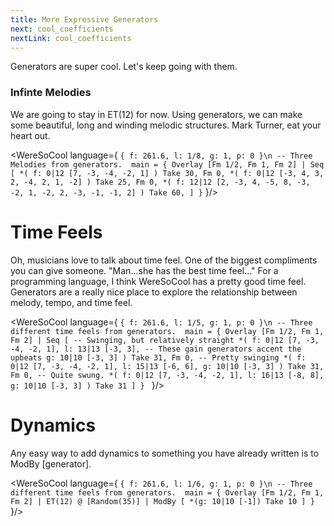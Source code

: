 ```yaml
---
title: More Expressive Generators
next: cool_coefficients
nextLink: cool_coefficients
---
```


Generators are super cool. Let's keep going with them. 

### Infinte Melodies

We are going to stay in ET(12) for now. Using generators, we
can make some beautiful, long and winding melodic structures. 
Mark Turner, eat your heart out.

<WereSoCool language={
`{ f: 261.6, l: 1/8, g: 1, p: 0 }\n
-- Three Melodies from generators. 
main = {
  Overlay [Fm 1/2, Fm 1, Fm 2]
  | Seq [
    *(
      f: 0|12 [7, -3, -4, -2, 1]
    ) Take 30,
    Fm 0,
    *(
      f: 0|12 [-3, 4, 3, 2, -4, 2, 1, -2]
    ) Take 25,
    Fm 0,
    *(
      f: 12|12 [2, -3, 4, -5, 8, -3, -2, 1, -2, 2, -3, -1, -1, 2]
    ) Take 60,
  ]
}`
}/>

# Time Feels
Oh, musicians love to talk about time feel. One of the 
biggest compliments you can give someone. 
"Man...she has the best time feel..." 
For a programming language, I think WereSoCool
has a pretty good time feel. Generators are 
a really nice place to explore the relationship
between melody, tempo, and time feel. 

<WereSoCool language={
`{ f: 261.6, l: 1/5, g: 1, p: 0 }\n
-- Three different time feels from generators. 
main = {
  Overlay [Fm 1/2, Fm 1, Fm 2]
  | Seq [
    -- Swinging, but relatively straight
    *(
        f: 0|12 [7, -3, -4, -2, 1],
        l: 13|13 [-3, 3],
        -- These gain generators accent the upbeats
        g: 10|10 [-3, 3]
    ) Take 31,
    Fm 0,
    -- Pretty swinging
    *(
        f: 0|12 [7, -3, -4, -2, 1],
        l: 15|13 [-6, 6],
        g: 10|10 [-3, 3]
    ) Take 31,
    Fm 0,
    -- Quite swung.
    *(
        f: 0|12 [7, -3, -4, -2, 1],
        l: 16|13 [-8, 8],
        g: 10|10 [-3, 3]
    ) Take 31
  ]
}
`
}/>

# Dynamics
Any easy way to add dynamics to something you have already
written is to ModBy [generator].

<WereSoCool language={
`{ f: 261.6, l: 1/6, g: 1, p: 0 }\n
-- Three different time feels from generators. 
main = {
  Overlay [Fm 1/2, Fm 1, Fm 2]
  | ET(12) @ [Random(35)]
  | ModBy [
    *(g: 10|10 [-1]) Take 10
  ]
}`
}/>


